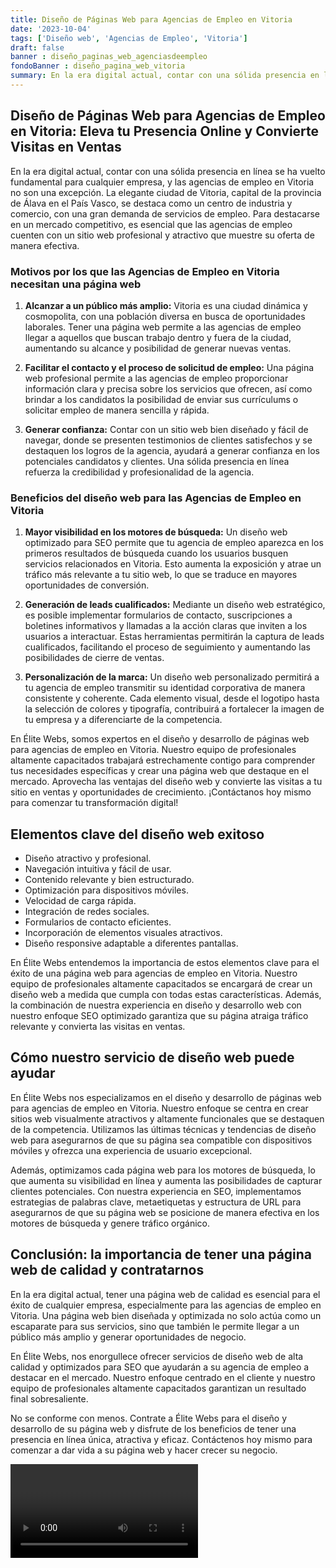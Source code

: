 ```yaml
---
title: Diseño de Páginas Web para Agencias de Empleo en Vitoria
date: '2023-10-04'
tags: ['Diseño web', 'Agencias de Empleo', 'Vitoria']
draft: false
banner : diseño_paginas_web_agenciasdeempleo
fondoBanner : diseño_pagina_web_vitoria
summary: En la era digital actual, contar con una sólida presencia en línea se ha vuelto fundamental para cualquier empresa, y las agencias de empleo en Vitoria no son una excepción. La elegante ciudad de Vitoria, capital de la provincia de Álava en el País Vasco, se destaca como un centro de industria y comercio, con una gran demanda de servicios de empleo. Para destacarse en un mercado competitivo, es esencial que las agencias de empleo cuenten con un sitio web profesional y atractivo que muestre su oferta de manera efectiva. 
---
```


## **Diseño de Páginas Web para Agencias de Empleo en Vitoria: Eleva tu Presencia Online y Convierte Visitas en Ventas**

En la era digital actual, contar con una sólida presencia en línea se ha vuelto fundamental para cualquier empresa, y las agencias de empleo en Vitoria no son una excepción. La elegante ciudad de Vitoria, capital de la provincia de Álava en el País Vasco, se destaca como un centro de industria y comercio, con una gran demanda de servicios de empleo. Para destacarse en un mercado competitivo, es esencial que las agencias de empleo cuenten con un sitio web profesional y atractivo que muestre su oferta de manera efectiva. 

### **Motivos por los que las Agencias de Empleo en Vitoria necesitan una página web**

1. **Alcanzar a un público más amplio:** Vitoria es una ciudad dinámica y cosmopolita, con una población diversa en busca de oportunidades laborales. Tener una página web permite a las agencias de empleo llegar a aquellos que buscan trabajo dentro y fuera de la ciudad, aumentando su alcance y posibilidad de generar nuevas ventas.

2. **Facilitar el contacto y el proceso de solicitud de empleo:** Una página web profesional permite a las agencias de empleo proporcionar información clara y precisa sobre los servicios que ofrecen, así como brindar a los candidatos la posibilidad de enviar sus currículums o solicitar empleo de manera sencilla y rápida.

3. **Generar confianza:** Contar con un sitio web bien diseñado y fácil de navegar, donde se presenten testimonios de clientes satisfechos y se destaquen los logros de la agencia, ayudará a generar confianza en los potenciales candidatos y clientes. Una sólida presencia en línea refuerza la credibilidad y profesionalidad de la agencia.

### **Beneficios del diseño web para las Agencias de Empleo en Vitoria**

1. **Mayor visibilidad en los motores de búsqueda:** Un diseño web optimizado para SEO permite que tu agencia de empleo aparezca en los primeros resultados de búsqueda cuando los usuarios busquen servicios relacionados en Vitoria. Esto aumenta la exposición y atrae un tráfico más relevante a tu sitio web, lo que se traduce en mayores oportunidades de conversión.

2. **Generación de leads cualificados:** Mediante un diseño web estratégico, es posible implementar formularios de contacto, suscripciones a boletines informativos y llamadas a la acción claras que inviten a los usuarios a interactuar. Estas herramientas permitirán la captura de leads cualificados, facilitando el proceso de seguimiento y aumentando las posibilidades de cierre de ventas.

3. **Personalización de la marca:** Un diseño web personalizado permitirá a tu agencia de empleo transmitir su identidad corporativa de manera consistente y coherente. Cada elemento visual, desde el logotipo hasta la selección de colores y tipografía, contribuirá a fortalecer la imagen de tu empresa y a diferenciarte de la competencia.

En Élite Webs, somos expertos en el diseño y desarrollo de páginas web para agencias de empleo en Vitoria. Nuestro equipo de profesionales altamente capacitados trabajará estrechamente contigo para comprender tus necesidades específicas y crear una página web que destaque en el mercado. Aprovecha las ventajas del diseño web y convierte las visitas a tu sitio en ventas y oportunidades de crecimiento. ¡Contáctanos hoy mismo para comenzar tu transformación digital!

<GifSeo />

<Cta />

## Elementos clave del diseño web exitoso

- Diseño atractivo y profesional.
- Navegación intuitiva y fácil de usar.
- Contenido relevante y bien estructurado.
- Optimización para dispositivos móviles.
- Velocidad de carga rápida.
- Integración de redes sociales.
- Formularios de contacto eficientes.
- Incorporación de elementos visuales atractivos.
- Diseño responsive adaptable a diferentes pantallas.

En Élite Webs entendemos la importancia de estos elementos clave para el éxito de una página web para agencias de empleo en Vitoria. Nuestro equipo de profesionales altamente capacitados se encargará de crear un diseño web a medida que cumpla con todas estas características. Además, la combinación de nuestra experiencia en diseño y desarrollo web con nuestro enfoque SEO optimizado garantiza que su página atraiga tráfico relevante y convierta las visitas en ventas.

## Cómo nuestro servicio de diseño web puede ayudar

En Élite Webs nos especializamos en el diseño y desarrollo de páginas web para agencias de empleo en Vitoria. Nuestro enfoque se centra en crear sitios web visualmente atractivos y altamente funcionales que se destaquen de la competencia. Utilizamos las últimas técnicas y tendencias de diseño web para asegurarnos de que su página sea compatible con dispositivos móviles y ofrezca una experiencia de usuario excepcional.

Además, optimizamos cada página web para los motores de búsqueda, lo que aumenta su visibilidad en línea y aumenta las posibilidades de capturar clientes potenciales. Con nuestra experiencia en SEO, implementamos estrategias de palabras clave, metaetiquetas y estructura de URL para asegurarnos de que su página web se posicione de manera efectiva en los motores de búsqueda y genere tráfico orgánico.

## Conclusión: la importancia de tener una página web de calidad y contratarnos

En la era digital actual, tener una página web de calidad es esencial para el éxito de cualquier empresa, especialmente para las agencias de empleo en Vitoria. Una página web bien diseñada y optimizada no solo actúa como un escaparate para sus servicios, sino que también le permite llegar a un público más amplio y generar oportunidades de negocio.

En Élite Webs, nos enorgullece ofrecer servicios de diseño web de alta calidad y optimizados para SEO que ayudarán a su agencia de empleo a destacar en el mercado. Nuestro enfoque centrado en el cliente y nuestro equipo de profesionales altamente capacitados garantizan un resultado final sobresaliente.

No se conforme con menos. Contrate a Élite Webs para el diseño y desarrollo de su página web y disfrute de los beneficios de tener una presencia en línea única, atractiva y eficaz. Contáctenos hoy mismo para comenzar a dar vida a su página web y hacer crecer su negocio.

<Video />

<CtaBot job='Agencias de Empleo' city='Vitoria'/>

<Gmaps query='Vitoria+españa+maps' />